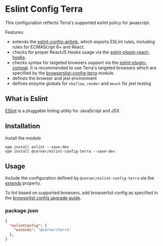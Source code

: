 
<Badge />

# Eslint Config Terra

This configuration reflects Terra's supported eslint policy for javascript.

Features:

- extends the  [eslint-config-airbnb](https://github.com/airbnb/javascript/tree/master/packages/eslint-config-airbnb), which exports ESLint rules, including rules for ECMAScript 6+ and React.
- checks for proper ReactJS Hooks usage via the [eslint-plugin-react-hooks](https://reactjs.org/docs/hooks-rules.html).
- checks syntax for targeted browsers support via the [eslint-plugin-compat](https://github.com/amilajack/eslint-plugin-compat). It is recommended to use Terra's targeted browsers which are specified by the [browserslist-config-terra](https://github.com/cerner/terra-toolkit/tree/main/packages/browserslist-config-terra) module.
- defines the browser and jest environment
- defines enzyme globals for `shallow`, `render` and `mount` for jest testing

## What is Eslint

[ESlint](https://eslint.org/) is a pluggable linting utility for JavaScript and JSX.

## Installation

Install the module

```shell
npm install eslint --save-dev
npm install @cerner/eslint-config-terra --save-dev
```

## Usage

Include the configuration defined by `@cerner/eslint-config-terra` via the  [extends](https://eslint.org/docs/user-guide/configuring#extending-configuration-files) property.

To lint based on supported browsers, add browserlist config as specified in the [browserlist config upgrade guide](dev_tools/cerner/browserslist-config-terra/upgrade-guide).

### package.json

```json
{
  "eslintConfig": {
    "extends": "@cerner/terra"
  },
}
```
